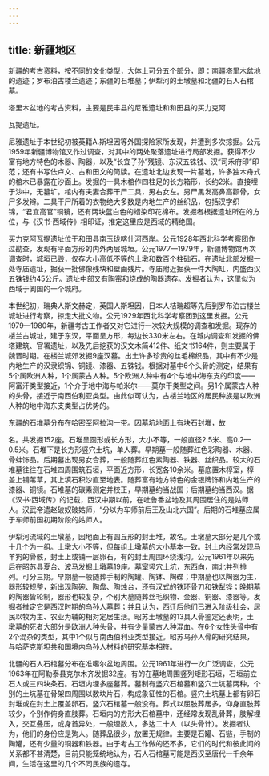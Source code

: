 ```yaml
---
---
---
```

title: 新疆地区
---



新疆的考古资料，按不同的文化类型，大体上可分五个部分，即：南疆塔里木盆地的遗迹；罗布泊古楼兰遗迹；东疆的石堆墓；伊犁河的土墩墓和北疆的石人石棺墓。

塔里木盆地的考古资料，主要是民丰县的尼雅遗址和和田县的买力克阿

瓦提遗址。

尼雅遗址于本世纪初被英籍A.斯坦因等外国探险家所发现，并遭到多次掠掘。公元1959年新疆博物馆又作过调查，对其中的两处聚落遗址进行局部发掘。获得不少富有地方特色的木器、陶器，以及“长宜子孙”残镜、东汉五铢钱、汉“司禾府印”印范；还有书写佉卢文、古和田文的简牍。在遗址北边发现一片墓地，许多独木舟式的棺木已暴露在沙面上。发掘的一具木棺作四柱足的长方箱形，长约2米。直接埋于沙中，无墓圹。棺内有夫妻合葬干尸二具，男右女左。男尸黑发高鼻高颧骨，女尸多发辫。二具干尸所着的衣物绝大多数是内地生产的丝织品，包括汉字织锦，“君宜高官”铜镜，还有两块蓝白色的蜡染印花棉布。发掘者根据遗址所在的方位，与《汉书·西域传》相印证，推定这里应是西域的精绝国。

买力克阿瓦提遗址位于和田县南玉珑喀什河西岸。公元1928年西北科学考察团作过勘查，发现有平面方形的内外两层城垣。公元1977—1979年，新疆博物馆再次调查时，城垣已毁，仅存大小高低不等的土墩和数百个柱础石。在遗址北部发掘一处寺庙遗址，掘获一批佛像残块和壁画残片。寺庙附近掘获一件大陶缸，内盛西汉五铢钱约45公斤。遗址中部又有陶窑和烧成的陶器遗存。发掘者认为，这里似为西域于阗国的一个城府。

本世纪初，瑞典人斯文赫定，英国人斯坦因，日本人桔瑞超等先后到罗布泊古楼兰城址进行考察，掠走大批文物。公元1929年西北科学考察团到这里发掘。公元1979—1980年，新疆考古工作者又对它进行一次较大规模的调查和发掘。现存的楼兰古城址，建于东汉，平面呈方形，每边长330米左右。在城内调查和发掘的佛塔建筑、官署遗址，以及先后挖获的汉文木简412件、纸文书164件，则主要属于魏晋时期。在楼兰城郊发掘9座汉墓。出土许多珍贵的丝毛棉织品，其中有不少是内地生产的汉隶织锦、铜镜、漆器、五铢钱。根据对墓中6个头骨的测定，结果有5个属欧洲人种，1个属蒙古人种。5个欧洲人种中有4个与地中海东支的印度——阿富汗类型接近，1个介于地中海与帕米尔——莫尔干类型之间。另1个属蒙古人种的头骨，接近于南西伯利亚类型。由此似可认为，古楼兰地区的居民种族是以欧洲人种的地中海东支类型占优势的。

东疆的石堆墓分布在哈密至阿拉沟一带。因墓坑地面上有块石封堆，故

名。共发掘152座。石堆呈圆形或长方形，大小不等，一般直径2.5米、高0.2—0.5米。石堆下是长方形竖穴土坑，单人葬。早期墓一般随葬红色彩陶器、木器、骨蚌饰品。后期墓出现男女合葬，一般随葬红色素陶器、铁器、丝织品。较大的石堆墓往往在石堆四周围筑石垣，平面近方形，长宽各10余米。墓底置木椁室，椁盖上铺苇草，其上填石积沙直至地表。随葬富有地方特色的金银牌饰和内地生产的漆器、铜镜。石堆墓的碳素测定并校正，早期墓约当战国；后期墓约当西汉。据《汉书·西域传》的记载，西汉中期以前，在吐鲁番盆地及其周围居住的是姑师人。汉武帝遣赵破奴破姑师，“分以为车师前后王及山北六国”。后期的石堆墓应属于车师前国初期阶段的姑师人。

伊犁河流域的土墩墓，因地面上有圆丘形的封土堆，故名。土墩墓大部分是几个或十几个为一组。土墩大小不等，但每组土墩墓的大小基本一致。封土内经常发现马羊狗的骨骸，封土上或铺一层卵石，有的封土周围环绕浅沟。公元1961年以来先后在昭苏县夏台、波马发掘土墩墓19座。墓室竖穴土坑，东西向，南北并列排列。可分三期。早期墓一般随葬手制的陶罐、陶钵、陶碟；中期墓也以陶器为主，器形较规整，新出现陶碗、陶盘、陶烛台，还有汉式的铁环骨刀和铁犁铧；晚期墓的陶器皆轮制，器形也较复杂，个别大墓随葬丝毛织物、金器、铜器、漆器等。发掘者推定它是西汉时期的乌孙人墓葬；并且认为，西迁后他们已进入阶级社会，居民以牧为主、农业为辅的相对定居生活。昭苏土墩墓的13具人骨鉴定还表明，土墩墓的死者大部分是欧洲人种头骨，并有少量蒙古人种混血。在6个女性头骨中有2个混杂的类型，其中1个似与南西伯利亚类型接近。昭苏乌孙人骨的研究结果，与哈萨克斯坦共和国境内乌孙人材料的研究基本相符。

北疆的石人石棺墓分布在准噶尔盆地周围。公元1961年进行一次广泛调查，公元1963年在阿勒泰县克尔木齐发掘32座。有的在墓地周围竖列矩形石垣，石垣前立石人或三四块条石。石垣内埋多座墓葬。墓制有竖穴石棺墓和竖穴土坑墓两种，个别的土坑墓在骨架四周围以数块片石，构成象征性的石棺。竖穴土坑墓上都有卵石封堆或在封土上覆盖卵石。竖穴石棺墓一般没有。葬式以屈肢葬居多，仰身直肢葬较少，个别作俯身直肢葬。石垣内的方形大石棺墓中，还经常发现乱骨葬，肢解埋入，交互叠压，或身首异处，一般埋数人，多达二十人（以头骨计）。发掘者认为，他们的身份应是殉人。随葬品很少，放置无规律。主要是石罐、石镞，手制的陶罐，还有少量的铜器和铁器。由于考古工作做的还不多，它们的时代和彼此间的关系都不甚清楚，目前只能笼统地认为，石人石棺墓可能是西汉至唐代一千余年间，生活在这里的几个不同民族的遗存。